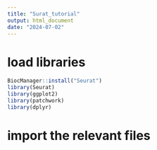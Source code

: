 ```yaml
---
title: "Surat_tutorial"
output: html_document
date: "2024-07-02"
---
```


# load libraries
```r
BiocManager::install("Seurat")
library(Seurat)
library(ggplot2)
library(patchwork)
library(dplyr)
```

# import the relevant files
```r

```



